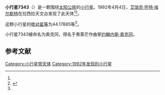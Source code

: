 {{Infobox planet
| bgcolour = #FFFFC0
| name = 7343 Ockeghem
| symbol = 
| image = 
| caption = 
| discovery = yes
| discovery_ref = 
| discoverer = [[艾瑞克·怀特·埃尔斯特|艾瑞克·怀特·埃尔斯特]]
| discovery_site = [[拉西拉天文台|拉西拉天文台]] 
| discovered = 1992年4月4日
| designations = yes
| mp_name = 
| named_after = 
| alt_names = 1992 GE2/ 1990 US / 1990 UU11
| mp_category = [[主带小行星|主带小行星]]
| orbit_ref = <ref name="a">[http://ssd.jpl.nasa.gov/sbdb.cgi?sstr=7343 7343 Ockeghem] {{Wayback|url=http://ssd.jpl.nasa.gov/sbdb.cgi?sstr=7343 |date=20201124024003 }}，小行星數據庫瀏覽器（JPL Small-Body Database Browser）－[[美国国家航空航天局|美国国家航空航天局]]喷气推进实验室</ref>
| epoch = 2456400.5 (2013年4月18日更新)
| aphelion = {{convert|2.4969434|AU|km|3|lk=out}}
| perihelion = {{convert|1.8877996|AU|km|3}}
| semimajor = {{convert|2.1923715|AU|km|3}}
| eccentricity = 0.1389235
| period = 1185.685886 [[日|日]]<br />3.25[[儒略年|儒略年]]
| avg_speed = 
| inclination = 3.95893
| asc_node = 4.43046
| mean_anomaly = 
| arg_peri = 44.17885
| satellites = 
| physical_characteristics = yes
| dimensions = 
| mass = 
| density = 
| surface_grav = 
| escape_velocity = 
| sidereal_day = 
| axial_tilt = 
| pole_ecliptic_lat = 
| pole_ecliptic_lon = 
| albedo = 
| temperatures= 
| temp_name1 = 
| mean_temp_1 = 
| max_temp_1 = 
| temp_name2 = 
| max_temp_2 = 
| spectral_type = 
| abs_magnitude = 44.17885
}}

'''小行星7343'''（{{lang-en|7343 Ockeghem}}）是一颗围绕[[太阳|太阳]][[公转|公转]]的[[小行星|小行星]]。1992年4月4日，[[艾瑞克·怀特·埃尔斯特|艾瑞克·怀特·埃尔斯特]]在拉西拉天文台发现了此天体<ref name="a" /><ref>{{cite news|title=小行星列表|url=http://cfa-www.harvard.edu/iau/lists/NumberedMPs.txt|accessdate=2013-07-08|newspaper=哈佛大学|archive-date=2008-05-17|archive-url=https://web.archive.org/web/20080517010638/http://cfa-www.harvard.edu/iau/lists/NumberedMPs.txt|dead-url=no}}</ref>。

这颗小行星的[[绝对星等|绝对星等]]为44.17885等<ref name="a" />。

小行星7343被命名为奥克冈，得名于弗莱芒作曲家[[约翰内斯·奥克冈|约翰内斯·奥克冈]]。

==参考文献==
{{reflist}}
{{Minor Planet Number|[[小行星7342|小行星7342]]|[[小行星7344|小行星7344]]}}

{{小天体}}

[[Category:小行星带天体|Category:小行星带天体]]
[[Category:1992年发现的小行星|Category:1992年发现的小行星]]

{{asteroid-stub}}